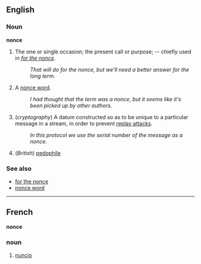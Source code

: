 ==English==

===Noun===
'''nonce'''

#The one or single occasion; the present call or purpose; -- chiefly used in ''[[for the nonce]]''.
#: ''That will do for the nonce, but we'll need a better answer for the long term.''
# {{lex}} A [[nonce word]].
#: ''I had thought that the term was a nonce, but it seems like it's been picked up by other authors.''
# (''cryptography'') A datum constructed so as to be unique to a particular message in a stream, in order to prevent [[replay attack]]s.
#: ''In this protocol we use the serial number of the message as a nonce.''
# (''British'') [[pedophile]]

===See also===
*[[for the nonce]]
*[[nonce word]]

----
==French==
'''nonce'''
===noun===
# [[nuncio]]